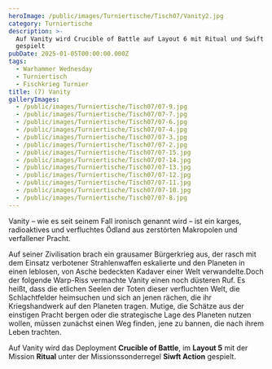 ```yaml
---
heroImage: /public/images/Turniertische/Tisch07/Vanity2.jpg
category: Turniertische
description: >-
  Auf Vanity wird Crucible of Battle auf Layout 6 mit Ritual und Swift Action
  gespielt
pubDate: 2025-01-05T00:00:00.000Z
tags:
  - Warhammer Wednesday
  - Turniertisch
  - Fischkrieg Turnier
title: (7) Vanity
galleryImages:
  - /public/images/Turniertische/Tisch07/07-9.jpg
  - /public/images/Turniertische/Tisch07/07-7.jpg
  - /public/images/Turniertische/Tisch07/07-6.jpg
  - /public/images/Turniertische/Tisch07/07-4.jpg
  - /public/images/Turniertische/Tisch07/07-3.jpg
  - /public/images/Turniertische/Tisch07/07-2.jpg
  - /public/images/Turniertische/Tisch07/07-15.jpg
  - /public/images/Turniertische/Tisch07/07-14.jpg
  - /public/images/Turniertische/Tisch07/07-13.jpg
  - /public/images/Turniertische/Tisch07/07-12.jpg
  - /public/images/Turniertische/Tisch07/07-11.jpg
  - /public/images/Turniertische/Tisch07/07-10.jpg
  - /public/images/Turniertische/Tisch07/07-8.jpg
---
```


Vanity – wie es seit seinem Fall ironisch genannt wird – ist ein karges, radioaktives und verfluchtes Ödland aus zerstörten Makropolen und verfallener Pracht.

Auf seiner Zivilisation brach ein grausamer Bürgerkrieg aus, der rasch mit dem Einsatz verbotener Strahlenwaffen eskalierte und den Planeten in einen leblosen, von Asche bedeckten Kadaver einer Welt verwandelte.Doch der folgende Warp-Riss vermachte Vanity einen noch düsteren Ruf. Es heißt, dass die etlichen Seelen der Toten dieser verfluchten Welt, die Schlachtfelder heimsuchen und sich an jenen rächen, die ihr Kriegshandwerk auf den Planeten tragen. Mutige, die Schätze aus der einstigen Pracht bergen oder die strategische Lage des Planeten nutzen wollen, müssen zunächst einen Weg finden, jene zu bannen, die nach ihrem Leben trachten.

Auf Vanity wird das Deployment **Crucible of Battle**, im **Layout 5** mit der Mission **Ritual** unter der Missionssonderregel **Siwft Action** gespielt.
